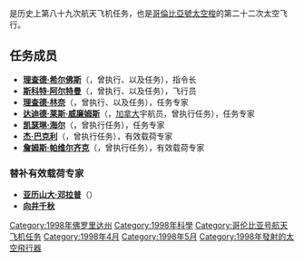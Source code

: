 {{noteTA
|G1=Aero
}}
{{Infobox spaceflight
| operator           = [[美国国家航空航天局|美国国家航空航天局]]
| name               = {{lang|en|STS-90}}
| insignia           = Sts-90-patch.svg
| spacecraft         = {{OV|102}}
| crew_size          = 7
| launch_site        = 佛罗里达州[[肯尼迪航天中心|肯尼迪航天中心]]<br />{{lang|en|LC 39B}}
| landing_site       = 佛罗里达州[[肯尼迪航天中心|肯尼迪航天中心]]<br />33号跑道
| launch_date        = 1998年4月17日<br />14:19（EDT）
| landing_date       = 1998年5月3日<br />12:09（EDT）
| mission_duration   = 15天21小时50分钟58秒
| launch_mass        = 
| landing_mass       = {{convert|105462|kg}}
| payload_mass       = {{convert|10788|kg}}
| orbit_apoapsis     = 274千米
| orbit_periapsis    = 247千米
| apsis              = 地
| orbit_reference    = [[地心轨道|地心轨道]]
| orbit_regime       = [[近地轨道|近地轨道]]
| orbit_inclination  = 39.0°
| orbit_period       = 89.7分钟
| orbits_completed   = 252
| distance_travelled = 10,000,000千米
| crew_photo         = STS-90_crew.jpg
| crew_photo_caption = 后排左起：帕维尔齐克、林奈、海尔、威廉姆斯、巴克利<br />前排左起：阿尔特曼、希尔佛斯
| next_mission       = [[File:Sts-91-patch.svg|25px]] {{lang|en|[[STS-91|STS-91]]}}
| programme          = [[美國太空梭計劃|美國太空梭計劃]]
| previous_mission   = [[File:Sts-89-patch.svg|23px]] {{lang|en|[[STS-89|STS-89]]}}
|}}

'''{{lang|en|STS-90}}'''是历史上第八十九次航天飞机任务，也是[[哥倫比亞號太空梭|哥倫比亞號太空梭]]的第二十二次太空飞行。

== 任务成员 ==
* '''[[理查德·希尔佛斯|理查德·希尔佛斯]]'''（{{lang|en|Richard A. Searfoss}}，曾执行{{lang|en|[[STS-58|STS-58]]}}、{{lang|en|[[STS-76|STS-76]]}}以及{{lang|en|STS-90}}任务），指令长
* '''[[斯科特·阿尔特曼|斯科特·阿尔特曼]]'''（{{lang|en|Scott D. Altman}}，曾执行{{lang|en|STS-90}}、{{lang|en|[[STS-106|STS-106]]}}以及{{lang|en|[[STS-109|STS-109]]}}任务），飞行员
* '''[[理查德·林奈|理查德·林奈]]'''（{{lang|en|Richard M. Linnehan}}，曾执行{{lang|en|[[STS-78|STS-78]]}}、{{lang|en|STS-90}}以及{{lang|en|[[STS-109|STS-109]]}}任务），任务专家
* '''[[达迪德·莱斯·威廉姆斯|达迪德·莱斯·威廉姆斯]]'''（{{lang|en|Dafydd Rhys Williams}}，[[加拿大|加拿大]]宇航员，曾执行{{lang|en|STS-90}}任务），任务专家
* '''[[凯瑟琳·海尔|凯瑟琳·海尔]]'''（{{lang|en|Kathryn P. Hire}}，曾执行{{lang|en|STS-90}}任务），任务专家
* '''[[杰·巴克利|杰·巴克利]]'''（{{lang|en|Jay C. Buckey}}，曾执行{{lang|en|STS-90}}任务），有效载荷专家
* '''[[詹姆斯·帕维尔齐克|詹姆斯·帕维尔齐克]]'''（{{lang|en|James A. Pawelczyk}}，曾执行{{lang|en|STS-90}}任务），有效载荷专家

=== 替补有效载荷专家 ===
* '''[[亚历山大·邓拉普|亚历山大·邓拉普]]'''（{{lang|en|Alexander W. Dunlap}}）
* '''[[向井千秋|向井千秋]]'''

{{哥伦比亚号航天飞机}}

[[Category:1998年佛罗里达州|Category:1998年佛罗里达州]]
[[Category:1998年科學|Category:1998年科學]]
[[Category:哥伦比亚号航天飞机任务|Category:哥伦比亚号航天飞机任务]]
[[Category:1998年4月|Category:1998年4月]]
[[Category:1998年5月|Category:1998年5月]]
[[Category:1998年發射的太空飛行器|Category:1998年發射的太空飛行器]]